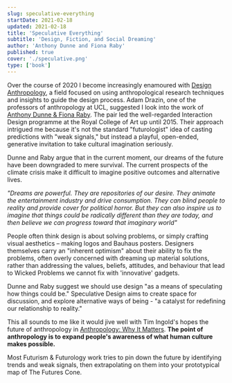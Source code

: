 ```yaml
---
slug: speculative-everything
startDate: 2021-02-18
updated: 2021-02-18
title: 'Speculative Everything'
subtitle: 'Design, Fiction, and Social Dreaming'
author: 'Anthony Dunne and Fiona Raby'
published: true
cover: './speculative.png'
type: ['book']
---
```


<ReadingContext url="https://www.librarything.com/work/14634594">

Over the course of 2020 I become increasingly enamoured with <a href="https://oxfordre.com/anthropology/view/10.1093/acrefore/9780190854584.001.0001/acrefore-9780190854584-e-7">Design Anthropology</a>, a field focused on using anthropological research techniques and insights to guide the design process. Adam Drazin, one of the professors of anthropology at UCL, suggested I look into the work of <a href="http://dunneandraby.co.uk/content/biography">Anthony Dunne & Fiona Raby</a>. The pair led the well-regarded Interaction Design programme at the Royal College of Art up until 2015. Their approach intrigued me because it's not the standard "futurologist" idea of casting predictions with "weak signals," but instead a playful, open-ended, generative invitation to take cultural imagination seriously.

</ReadingContext>

Dunne and Raby argue that in the current moment, our dreams of the future have been downgraded to mere survival. The current prospects of the climate crisis make it difficult to imagine positive outcomes and alternative lives.

_"Dreams are powerful. They are repositories of our desire. They animate the entertainment industry and drive consumption. They can blind people to reality and provide cover for political horror. But they can also inspire us to imagine that things could be radically different than they are today, and then believe we can progress toward that imaginary world"_

People often think design is about solving problems, or simply crafting visual aesthetics – making logos and Bauhaus posters. Designers themselves carry an "inherent optimism" about their ability to fix the problems, often overly concerned with dreaming up material solutions, rather than addressing the values, beliefs, attitudes, and behaviour that lead to Wicked Problems we cannot fix with 'innovative' gadgets.

Dunne and Raby suggest we should use design "as a means of speculating how things could be." Speculative Design aims to create space for discussion, and explore alternative ways of being - "a catalyst for redefining our relationship to reality."

This all sounds to me like it would jive well with Tim Ingold's hopes the future of anthropology in [Anthropology: Why It Matters](/anthropology-matters).
__The point of anthropology is to expand people's awareness of what human culture makes possible.__

Most Futurism & Futurology work tries to pin down the future by identifying trends and weak signals, then extrapolating on them into your prototypical map of The Futures Cone.


